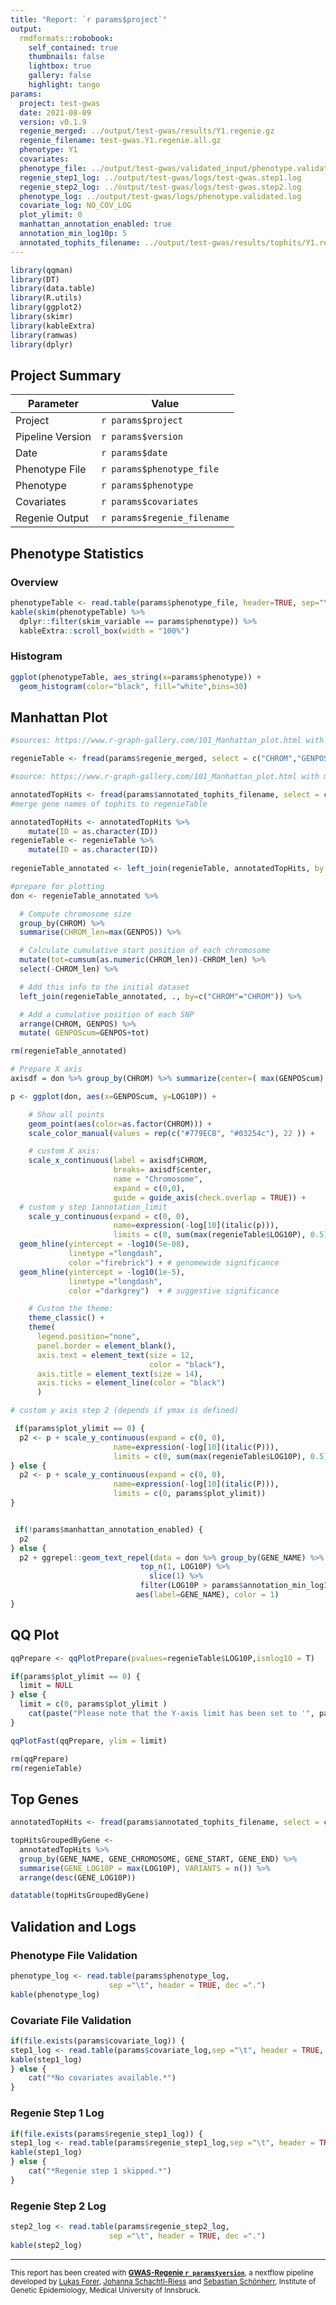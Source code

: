 ```yaml
---
title: "Report: `r params$project`"
output:
  rmdformats::robobook:
    self_contained: true
    thumbnails: false
    lightbox: true
    gallery: false
    highlight: tango
params:
  project: test-gwas
  date: 2021-08-09
  version: v0.1.9
  regenie_merged: ../output/test-gwas/results/Y1.regenie.gz
  regenie_filename: test-gwas.Y1.regenie.all.gz
  phenotype: Y1
  covariates:
  phenotype_file: ../output/test-gwas/validated_input/phenotype.validated.txt
  regenie_step1_log: ../output/test-gwas/logs/test-gwas.step1.log
  regenie_step2_log: ../output/test-gwas/logs/test-gwas.step2.log
  phenotype_log: ../output/test-gwas/logs/phenotype.validated.log
  covariate_log: NO_COV_LOG
  plot_ylimit: 0
  manhattan_annotation_enabled: true
  annotation_min_log10p: 5
  annotated_tophits_filename: ../output/test-gwas/results/tophits/Y1.regenie.filtered.annotated.txt.gz
---
```


```r
library(qqman)
library(DT)
library(data.table)
library(R.utils)
library(ggplot2)
library(skimr)
library(kableExtra)
library(ramwas)
library(dplyr)
```

## Project Summary

| Parameter     | Value                                      |
| ------------- |--------------------------------------------|
| Project       | `r params$project`                         |
| Pipeline Version       | `r params$version`                |
| Date       | `r params$date`                         |
| Phenotype File      | `r params$phenotype_file`            |
| Phenotype       | `r params$phenotype`                     |
| Covariates       | `r params$covariates`                     |
| Regenie Output      | `r params$regenie_filename`             |

## Phenotype Statistics

### Overview

```r
phenotypeTable <- read.table(params$phenotype_file, header=TRUE, sep="\t", dec = ".")
kable(skim(phenotypeTable) %>%
  dplyr::filter(skim_variable == params$phenotype)) %>%
  kableExtra::scroll_box(width = "100%")
```

### Histogram
```r
ggplot(phenotypeTable, aes_string(x=params$phenotype)) +
  geom_histogram(color="black", fill="white",bins=30)
```

## Manhattan Plot

```r
#sources: https://www.r-graph-gallery.com/101_Manhattan_plot.html with modifications

regenieTable <- fread(params$regenie_merged, select = c("CHROM","GENPOS","LOG10P","ID"), header=TRUE, tmpdir="$PWD")

#source: https://www.r-graph-gallery.com/101_Manhattan_plot.html with modifications

annotatedTopHits <- fread(params$annotated_tophits_filename, select = c("ID", "GENE_NAME"), header=TRUE, tmpdir="$PWD")
#merge gene names of tophits to regenieTable

annotatedTopHits <- annotatedTopHits %>%  
    mutate(ID = as.character(ID))
regenieTable <- regenieTable %>%  
    mutate(ID = as.character(ID))
    
regenieTable_annotated <- left_join(regenieTable, annotatedTopHits, by = "ID")

#prepare for plotting
don <- regenieTable_annotated %>%

  # Compute chromosome size
  group_by(CHROM) %>%
  summarise(CHROM_len=max(GENPOS)) %>%

  # Calculate cumulative start position of each chromosome
  mutate(tot=cumsum(as.numeric(CHROM_len))-CHROM_len) %>%
  select(-CHROM_len) %>%

  # Add this info to the initial dataset
  left_join(regenieTable_annotated, ., by=c("CHROM"="CHROM")) %>%

  # Add a cumulative position of each SNP
  arrange(CHROM, GENPOS) %>%
  mutate( GENPOScum=GENPOS+tot)

rm(regenieTable_annotated)

# Prepare X axis
axisdf = don %>% group_by(CHROM) %>% summarize(center=( max(GENPOScum) + min(GENPOScum) ) / 2 )

p <- ggplot(don, aes(x=GENPOScum, y=LOG10P)) +

    # Show all points
    geom_point(aes(color=as.factor(CHROM))) +
    scale_color_manual(values = rep(c("#779ECB", "#03254c"), 22 )) +

    # custom X axis:
    scale_x_continuous(label = axisdf$CHROM,
                       breaks= axisdf$center,
                       name = "Chromosome",
                       expand = c(0,0),
                       guide = guide_axis(check.overlap = TRUE)) +
  # custom y step 1annotation_limit
    scale_y_continuous(expand = c(0, 0),
                       name=expression(-log[10](italic(p))),
                       limits = c(0, sum(max(regenieTable$LOG10P), 0.5))) +
  geom_hline(yintercept = -log10(5e-08),
             linetype ="longdash",
             color ="firebrick") + # genomewide significance
  geom_hline(yintercept = -log10(1e-5),
             linetype ="longdash",
             color ="darkgrey")  + # suggestive significance

    # Custom the theme:
    theme_classic() +
    theme(
      legend.position="none",
      panel.border = element_blank(),
      axis.text = element_text(size = 12,
                               color = "black"),
      axis.title = element_text(size = 14),
      axis.ticks = element_line(color = "black")
      )

# custom y axis step 2 (depends if ymax is defined)

 if(params$plot_ylimit == 0) {
  p2 <- p + scale_y_continuous(expand = c(0, 0),
                       name=expression(-log[10](italic(P))),
                       limits = c(0, sum(max(regenieTable$LOG10P), 0.5)))
} else {
  p2 <- p + scale_y_continuous(expand = c(0, 0),
                       name=expression(-log[10](italic(P))),
                       limits = c(0, params$plot_ylimit))
}


 if(!params$manhattan_annotation_enabled) {
  p2
} else {
  p2 + ggrepel::geom_text_repel(data = don %>% group_by(GENE_NAME) %>%
                             top_n(1, LOG10P) %>%
                               slice(1) %>%
                             filter(LOG10P > params$annotation_min_log10p),
                            aes(label=GENE_NAME), color = 1)
}


```

## QQ Plot

```r
qqPrepare <- qqPlotPrepare(pvalues=regenieTable$LOG10P,ismlog10 = T)

if(params$plot_ylimit == 0) {
  limit = NULL
} else {
  limit = c(0, params$plot_ylimit )
    cat(paste("Please note that the Y-axis limit has been set to '", params$plot_ylimit,"'. Please use the 'plot_ylimit' parameter to adapt this behaviour."))
}

qqPlotFast(qqPrepare, ylim = limit)

rm(qqPrepare)
rm(regenieTable)
```

## Top Genes

```r

annotatedTopHits <- fread(params$annotated_tophits_filename, select = c("CHROM", "GENPOS", "LOG10P", "ID", "GENE_NAME", "GENE_CHROMOSOME", "GENE_START", "GENE_END", "DISTANCE"), header=TRUE, tmpdir="$PWD")

topHitsGroupedByGene <-
  annotatedTopHits %>%
  group_by(GENE_NAME, GENE_CHROMOSOME, GENE_START, GENE_END) %>%
  summarise(GENE_LOG10P = max(LOG10P), VARIANTS = n()) %>%
  arrange(desc(GENE_LOG10P))

datatable(topHitsGroupedByGene)

```

## Validation and Logs

### Phenotype File Validation

```r
phenotype_log <- read.table(params$phenotype_log,
                      sep ="\t", header = TRUE, dec =".")
kable(phenotype_log)
```

### Covariate File Validation

```r
if(file.exists(params$covariate_log)) {
step1_log <- read.table(params$covariate_log,sep ="\t", header = TRUE, dec =".")
kable(step1_log)
} else {
    cat("*No covariates available.*")
}
```

### Regenie Step 1 Log

```r
if(file.exists(params$regenie_step1_log)) {
step1_log <- read.table(params$regenie_step1_log,sep ="\t", header = TRUE, dec =".")
kable(step1_log)
} else {
    cat("*Regenie step 1 skipped.*")
}
```

### Regenie Step 2 Log

```r
step2_log <- read.table(params$regenie_step2_log,
                      sep ="\t", header = TRUE, dec =".")
kable(step2_log)
```


---

<small>
This report has been created with **[GWAS-Regenie `r params$version`](https://github.com/genepi/gwas-regenie)**, a nextflow pipeline developed by [Lukas Forer](mailto:lukas.forer@i-med.ac.at), [Johanna Schachtl-Riess](mailto:johanna.schachtl-riess@i-med.ac.at) and [Sebastian Schönherr](mailto:sebastian.schoenherr@i-med.ac.at), Institute of Genetic Epidemiology, Medical University of Innsbruck.
</small>
